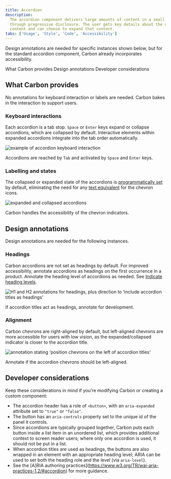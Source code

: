 ```yaml
---
title: Accordion
description:
  The accordion component delivers large amounts of content in a small space
  through progressive disclosure. The user gets key details about the underlying
  content and can choose to expand that content.
tabs: ['Usage', 'Style', 'Code', 'Accessibility']
---
```


<PageDescription>

Design annotations are needed for specific instances shown below, but for the standard accordion component, Carbon already incorporates accessibility.

</PageDescription>

<AnchorLinks>
  <AnchorLink>What Carbon provides</AnchorLink>
  <AnchorLink>Design annotations</AnchorLink>
  <AnchorLink>Developer considerations</AnchorLink>
</AnchorLinks>

## What Carbon provides

No annotations for keyboard interaction or labels are needed. Carbon bakes in the interaction to support users. 

### Keyboard interactions

Each accordion is a tab stop. `Space` or `Enter` keys expand or collapse accordions, which are collapsed by default. Interactive elements within expanded accordions integrate into the tab order automatically.

<Row>
<Column colLg={8}>

![example of accordion keyboard interaction](images/accordion-accessibility-1.png)

</Column>
</Row>

Accordions are reached by `Tab` and activated by `Space` and `Enter` keys.

### Labelling and states

The collapsed or expanded state of the accordions is [programmatically set](https://www.ibm.com/able/requirements/requirements/#4_1_2) by default, eliminating the need for any [text equivalent](https://www.ibm.com/able/toolkit/design/content/text-equivalents/) for the chevron icons.

<Row>
<Column colLg={8}>

![expanded and collapsed accordions](images/accordion-accessibility-2.png)

</Column>
</Row>

Carbon handles the accessibility of the chevron  indicators.

## Design annotations

Design annotations are needed for the following instances.

### Headings

Carbon accordions are not set as headings by default. For improved accessibility, annotate accordions as headings on the first occurrence in a product. Annotate the heading level of accordions as needed. See [Indicate heading levels](https://www.ibm.com/able/toolkit/design/content/text-meaning/#heading-levels).

<Row>
<Column colLg={8}>

![H1 and H2 annotations for headings, plus direction to ‘include accordion titles as headings'](images/accordion-accessibility-3.png)

</Column>
</Row>

If accordion titles act as headings, annotate for development.

### Alignment

Carbon chevrons are right-aligned by default, but left-aligned chevrons are more accessible for users with low vision, as the expanded/collapsed indicator is closer to the accordion title. 

<Row>
<Column colLg={8}>

![annotation stating ‘position chevrons on the left of accordion titles'](images/accordion-accessibility-4.png)

</Column>
</Row>

Annotate if the accordion chevrons should be left-aligned.

## Developer considerations

Keep these considerations in mind if you’re modifying Carbon or creating a custom component:

* The accordion header has a role of `<button>`, with an `aria-expanded` attribute set to `"true"` or `"false"`.
* The button has an `aria-controls` property set to the unique id of the panel it controls.
* Since accordions are typically grouped together, Carbon puts each button inside a list item in an unordered list, which provides additional context to screen reader users; where only one accordion is used, it should not be put in a list.
* When accordion titles are used as headings, the buttons are also wrapped in an element with an appropriate heading level; ARIA can be used to set both the heading role and the level (via `aria-level`).
* See the [A]RIA authoring practices](https://www.w3.org/TR/wai-aria-practices-1.2/#accordion) for more guidance.